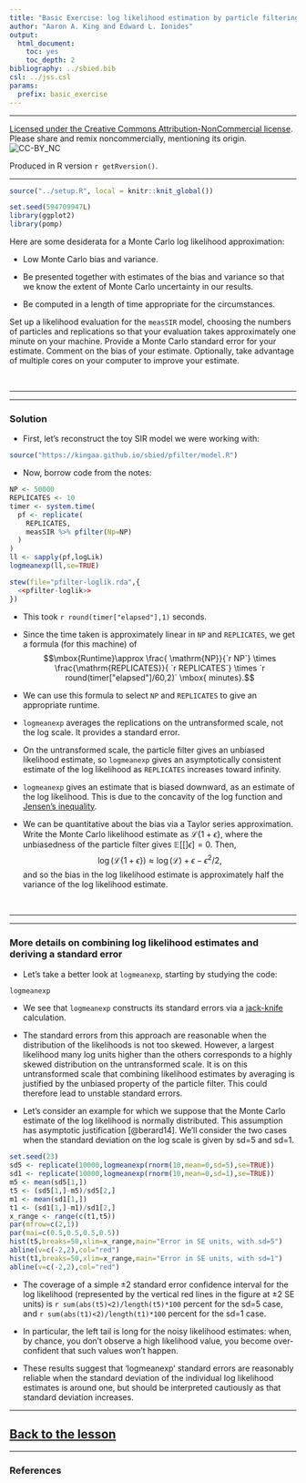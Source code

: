 ```yaml
---
title: "Basic Exercise: log likelihood estimation by particle filtering"
author: "Aaron A. King and Edward L. Ionides"
output:
  html_document:
    toc: yes
    toc_depth: 2
bibliography: ../sbied.bib
csl: ../jss.csl
params:
  prefix: basic_exercise
---
```


-----------------------------------

[Licensed under the Creative Commons Attribution-NonCommercial license](http://creativecommons.org/licenses/by-nc/4.0/).
Please share and remix noncommercially, mentioning its origin.  
![CC-BY_NC](../graphics/cc-by-nc.png)

Produced in R version `r getRversion()`.

-----------------------------------

```r
source("../setup.R", local = knitr::knit_global())
```
```r
set.seed(594709947L)
library(ggplot2)
library(pomp)
```

\newcommand\prob[1]{\mathbb{P}\left[{#1}\right]}
\newcommand\expect[1]{\mathbb{E}\left[{#1}\right]}
\newcommand\var[1]{\mathrm{Var}\left[{#1}\right]}
\newcommand\cov[2]{\mathrm{Cov}\left[{#1},{#2}\right]}
\newcommand\dist[2]{\mathrm{#1}\left(#2\right)}
\newcommand\dd[1]{d{#1}}
\newcommand\lik{\mathcal{L}}
\newcommand\loglik{\ell}
\newcommand\R{\mathbb{R}}
\newcommand\data[1]{#1^*}
\newcommand\params{\, ; \,}
\newcommand\transpose{\scriptsize{T}}
\newcommand\eqspace{\quad\quad\quad}
\newcommand\profileloglik[1]{\ell^\mathrm{profile}_#1}


Here are some desiderata for a Monte Carlo log likelihood approximation:

- Low Monte Carlo bias and variance. 

- Be presented together with estimates of the bias and variance so that we know the extent of Monte Carlo uncertainty in our results. 

- Be computed in a length of time appropriate for the circumstances.

Set up a likelihood evaluation for the `measSIR` model, choosing the numbers of particles and replications so that your evaluation takes approximately one minute on your machine.
Provide a Monte Carlo standard error for your estimate. Comment on the bias of your estimate.
Optionally, take advantage of multiple cores on your computer to improve your estimate.

<br>

--------

---------

### Solution

- First, let's reconstruct the toy SIR model we were working with:

```r
source("https://kingaa.github.io/sbied/pfilter/model.R")
```

- Now, borrow code from the notes:

```r
NP <- 50000
REPLICATES <- 10
timer <- system.time(
  pf <- replicate(
    REPLICATES,
    measSIR %>% pfilter(Np=NP)
  )
)
ll <- sapply(pf,logLik)
logmeanexp(ll,se=TRUE)
```
```r
stew(file="pfilter-loglik.rda",{
  <<pfilter-loglik>>
})
```

- This took `r round(timer["elapsed"],1)` seconds.

- Since the time taken is approximately linear in `NP` and `REPLICATES`, we get a formula (for this machine) of
$$\mbox{Runtime}\approx \frac{ \mathrm{NP}}{`r NP`} \times \frac{\mathrm{REPLICATES}}{ `r REPLICATES`} \times `r round(timer["elapsed"]/60,2)` \mbox{ minutes}.$$

- We can use this formula to select  `NP` and `REPLICATES` to give an appropriate runtime.

- `logmeanexp` averages the replications on the untransformed scale, not the log scale. It provides a standard error.

- On the untransformed scale, the particle filter gives an unbiased likelihood estimate, so `logmeanexp` gives an asymptotically consistent estimate of the log likelihood as `REPLICATES` increases toward infinity.

- `logmeanexp` gives an estimate that is biased downward, as an estimate of the log likelihood. This is due to the concavity of the log function and [Jensen's inequality](https://en.wikipedia.org/wiki/Jensen%27s_inequality). 

- We can be quantitative about the bias via a Taylor series approximation.
Write the Monte Carlo likelihood estimate as $\lik\{1+\epsilon\}$, where the unbiasedness of the particle filter gives $\expect[\epsilon]=0$. Then,
$$\log\big(\lik\{1+\epsilon\}\big)\approx \log(\lik)+\epsilon-\epsilon^2/2,$$
and so the bias in the log likelihood estimate is approximately half the variance of the log likelihood estimate.

<br>

------------

-----------

### More details on combining log likelihood estimates and deriving a standard error

- Let's take a better look at `logmeanexp`, starting by studying the code:

```r
logmeanexp
```

- We see that `logmeanexp` constructs its standard errors via a [jack-knife](https://en.wikipedia.org/wiki/Jackknife_resampling) calculation.


- The standard errors from this approach are reasonable when the distribution of the likelihoods is not too skewed. However, a largest likelihood many log units higher than the others corresponds to a highly skewed distribution on the untransformed scale. It is on this untransformed scale that combining likelihood estimates by averaging is justified by the unbiased property of the particle filter. This could therefore lead to unstable standard errors. 

- Let's consider an example for which we suppose that the Monte Carlo estimate of the log likelihood is normally distributed. This assumption has asymptotic justification [@berard14]. We'll consider the two cases when the standard deviation on the log scale is given by sd=5 and sd=1.

```r
set.seed(23)
sd5 <- replicate(10000,logmeanexp(rnorm(10,mean=0,sd=5),se=TRUE))
sd1 <- replicate(10000,logmeanexp(rnorm(10,mean=0,sd=1),se=TRUE))
m5 <- mean(sd5[1,])
t5 <- (sd5[1,]-m5)/sd5[2,]
m1 <- mean(sd1[1,])
t1 <- (sd1[1,]-m1)/sd1[2,]
x_range <- range(c(t1,t5))
par(mfrow=c(2,1))
par(mai=c(0.5,0.5,0.5,0.5))
hist(t5,breaks=50,xlim=x_range,main="Error in SE units, with sd=5")
abline(v=c(-2,2),col="red")
hist(t1,breaks=50,xlim=x_range,main="Error in SE units, with sd=1")
abline(v=c(-2,2),col="red")
```

- The coverage of a simple $\pm 2$ standard error confidence interval for the log likelihood (represented by the vertical red lines in the figure at $\pm 2$ SE units)  is `r sum(abs(t5)<2)/length(t5)*100` percent for the sd=5 case, and `r sum(abs(t1)<2)/length(t1)*100` percent for the sd=1 case.

- In particular, the left tail is long for the noisy likelihood estimates: when, by chance, you don't observe a high likelihood value, you become over-confident that such values won't happen.

- These results suggest that 'logmeanexp' standard errors are reasonably reliable when the standard deviation of the individual log likelihood estimates is around one, but should be interpreted cautiously as that standard deviation increases.

-----------------------

## [Back to the lesson](./index.html)

--------------------------

### References


